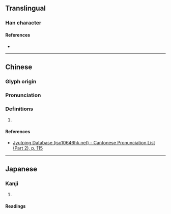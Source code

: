 {{character info}}
==Translingual==

===Han character===
{{Han char|rn=64|rad=手|as=07|sn=10|four=52047|canj=QBND|ids=⿰扌孚}}

====References====
* {{Han ref|kx=0433.150|dkj=12139|dj=0782.250|hdz=31884.180|uh=634A|ud=25418|bh=D1BC|bd=53692}}

----

==Chinese==
{{zh-forms}}

===Glyph origin===
{{Han etym}}

===Pronunciation===
{{zh-pron
|m=póu
|c=pau4
|mc=y
|oc=y
|cat=
}}

===Definitions===
{{zh-hanzi}}

# {{rfdef|zh}}

====References====
* [http://www.iso10646hk.net/jp/document/download.jsp Jyutping Database (iso10646hk.net) - Cantonese Pronunciation List (Part 2), p. 115]

----

==Japanese==

===Kanji===
{{ja-kanji|grade=|rs=手07}}

# {{rfdef|ja|sort=手07}}

====Readings====
{{ja-readings|on=[[ほう]] (hō), [[ぶ]] (bu), [[ふう]] (hū), [[ふ]] (fu)|kun=[[かきあつめる]] (kakiatsumeru)}}